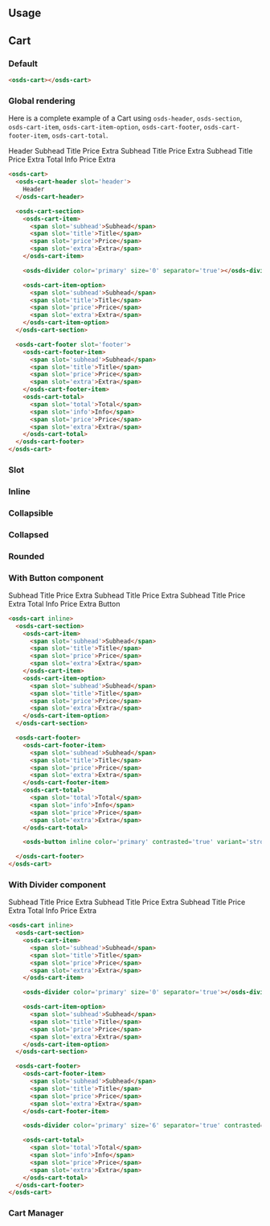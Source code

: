 
<GenericStyle />

## Usage

## Cart
### Default
<Canvas withSource="none">
  <osds-cart></osds-cart>
</Canvas >

```html
<osds-cart></osds-cart>
```

### Global rendering
Here is a complete example of a Cart using `osds-header`, `osds-section`, `osds-cart-item`, `osds-cart-item-option`, `osds-cart-footer`, `osds-cart-footer-item`, `osds-cart-total`.

<Canvas withSource="none">
  <osds-cart>
    <osds-cart-header slot='header'>
      Header
    </osds-cart-header>
    <osds-cart-section>
      <osds-cart-item>
        <span slot='subhead'>Subhead</span>
        <span slot='title'>Title</span>
        <span slot='price'>Price</span>
        <span slot='extra'>Extra</span>
      </osds-cart-item>
      <osds-divider color='primary' size='0' separator='true'></osds-divider>
      <osds-cart-item-option>
        <span slot='subhead'>Subhead</span>
        <span slot='title'>Title</span>
        <span slot='price'>Price</span>
        <span slot='extra'>Extra</span>
      </osds-cart-item-option>
    </osds-cart-section>
    <osds-cart-footer slot='footer'>
      <osds-cart-footer-item>
        <span slot='subhead'>Subhead</span>
        <span slot='title'>Title</span>
        <span slot='price'>Price</span>
        <span slot='extra'>Extra</span>
      </osds-cart-footer-item>
      <osds-cart-total>
        <span slot='total'>Total</span>
        <span slot='info'>Info</span>
        <span slot='price'>Price</span>
        <span slot='extra'>Extra</span>
      </osds-cart-total>
    </osds-cart-footer>
  </osds-cart>
</Canvas >

```html
<osds-cart>
  <osds-cart-header slot='header'>
    Header
  </osds-cart-header>

  <osds-cart-section>
    <osds-cart-item>
      <span slot='subhead'>Subhead</span>
      <span slot='title'>Title</span>
      <span slot='price'>Price</span>
      <span slot='extra'>Extra</span>
    </osds-cart-item>

    <osds-divider color='primary' size='0' separator='true'></osds-divider>

    <osds-cart-item-option>
      <span slot='subhead'>Subhead</span>
      <span slot='title'>Title</span>
      <span slot='price'>Price</span>
      <span slot='extra'>Extra</span>
    </osds-cart-item-option>
  </osds-cart-section>

  <osds-cart-footer slot='footer'>
    <osds-cart-footer-item>
      <span slot='subhead'>Subhead</span>
      <span slot='title'>Title</span>
      <span slot='price'>Price</span>
      <span slot='extra'>Extra</span>
    </osds-cart-footer-item>
    <osds-cart-total>
      <span slot='total'>Total</span>
      <span slot='info'>Info</span>
      <span slot='price'>Price</span>
      <span slot='extra'>Extra</span>
    </osds-cart-total>
  </osds-cart-footer>
</osds-cart>
```

### Slot
<Slot />

### Inline
<InlineProperty />

### Collapsible
<CollapsibleProperty />

### Collapsed
<CollapsedProperty />

### Rounded
<RoundedProperty />

### With Button component
<Canvas withSource="none">
  <osds-cart inline>
    <osds-cart-section>
      <osds-cart-item>
        <span slot='subhead'>Subhead</span>
        <span slot='title'>Title</span>
        <span slot='price'>Price</span>
        <span slot='extra'>Extra</span>
      </osds-cart-item>
      <osds-cart-item-option>
        <span slot='subhead'>Subhead</span>
        <span slot='title'>Title</span>
        <span slot='price'>Price</span>
        <span slot='extra'>Extra</span>
      </osds-cart-item-option>
    </osds-cart-section>
    <osds-cart-footer>
      <osds-cart-footer-item>
        <span slot='subhead'>Subhead</span>
        <span slot='title'>Title</span>
        <span slot='price'>Price</span>
        <span slot='extra'>Extra</span>
      </osds-cart-footer-item>
      <osds-cart-total>
        <span slot='total'>Total</span>
        <span slot='info'>Info</span>
        <span slot='price'>Price</span>
        <span slot='extra'>Extra</span>
      </osds-cart-total>
      <osds-button inline color='primary' contrasted='true' variant='stroked'> Button </osds-button>
    </osds-cart-footer>
  </osds-cart>
</Canvas >

```html
<osds-cart inline>
  <osds-cart-section>
    <osds-cart-item>
      <span slot='subhead'>Subhead</span>
      <span slot='title'>Title</span>
      <span slot='price'>Price</span>
      <span slot='extra'>Extra</span>
    </osds-cart-item>
    <osds-cart-item-option>
      <span slot='subhead'>Subhead</span>
      <span slot='title'>Title</span>
      <span slot='price'>Price</span>
      <span slot='extra'>Extra</span>
    </osds-cart-item-option>
  </osds-cart-section>

  <osds-cart-footer>
    <osds-cart-footer-item>
      <span slot='subhead'>Subhead</span>
      <span slot='title'>Title</span>
      <span slot='price'>Price</span>
      <span slot='extra'>Extra</span>
    </osds-cart-footer-item>
    <osds-cart-total>
      <span slot='total'>Total</span>
      <span slot='info'>Info</span>
      <span slot='price'>Price</span>
      <span slot='extra'>Extra</span>
    </osds-cart-total>

    <osds-button inline color='primary' contrasted='true' variant='stroked'> Button </osds-button>

  </osds-cart-footer>
</osds-cart>
```

### With Divider component
<Canvas withSource="none">
  <osds-cart inline>
    <osds-cart-section>
      <osds-cart-item>
        <span slot='subhead'>Subhead</span>
        <span slot='title'>Title</span>
        <span slot='price'>Price</span>
        <span slot='extra'>Extra</span>
      </osds-cart-item>
      <osds-divider color='primary' size='0' separator='true'></osds-divider>
      <osds-cart-item-option>
        <span slot='subhead'>Subhead</span>
        <span slot='title'>Title</span>
        <span slot='price'>Price</span>
        <span slot='extra'>Extra</span>
      </osds-cart-item-option>
    </osds-cart-section>
    <osds-cart-footer>
      <osds-cart-footer-item>
        <span slot='subhead'>Subhead</span>
        <span slot='title'>Title</span>
        <span slot='price'>Price</span>
        <span slot='extra'>Extra</span>
      </osds-cart-footer-item>
      <osds-divider color='primary' size='6' separator='true' contrasted='true'></osds-divider>
      <osds-cart-total>
        <span slot='total'>Total</span>
        <span slot='info'>Info</span>
        <span slot='price'>Price</span>
        <span slot='extra'>Extra</span>
      </osds-cart-total>
    </osds-cart-footer>
  </osds-cart>
</Canvas >

```html
<osds-cart inline>
  <osds-cart-section>
    <osds-cart-item>
      <span slot='subhead'>Subhead</span>
      <span slot='title'>Title</span>
      <span slot='price'>Price</span>
      <span slot='extra'>Extra</span>
    </osds-cart-item>

    <osds-divider color='primary' size='0' separator='true'></osds-divider>

    <osds-cart-item-option>
      <span slot='subhead'>Subhead</span>
      <span slot='title'>Title</span>
      <span slot='price'>Price</span>
      <span slot='extra'>Extra</span>
    </osds-cart-item-option>
  </osds-cart-section>

  <osds-cart-footer>
    <osds-cart-footer-item>
      <span slot='subhead'>Subhead</span>
      <span slot='title'>Title</span>
      <span slot='price'>Price</span>
      <span slot='extra'>Extra</span>
    </osds-cart-footer-item>

    <osds-divider color='primary' size='6' separator='true' contrasted='true'></osds-divider>

    <osds-cart-total>
      <span slot='total'>Total</span>
      <span slot='info'>Info</span>
      <span slot='price'>Price</span>
      <span slot='extra'>Extra</span>
    </osds-cart-total>
  </osds-cart-footer>
</osds-cart>
```

### Cart Manager
<CartManager />
